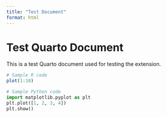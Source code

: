 ```yaml
---
title: "Test Document"
format: html
---
```


# Test Quarto Document

This is a test Quarto document used for testing the extension.

```r
# Sample R code
plot(1:10)
```

```python
# Sample Python code
import matplotlib.pyplot as plt
plt.plot([1, 2, 3, 4])
plt.show()
```
